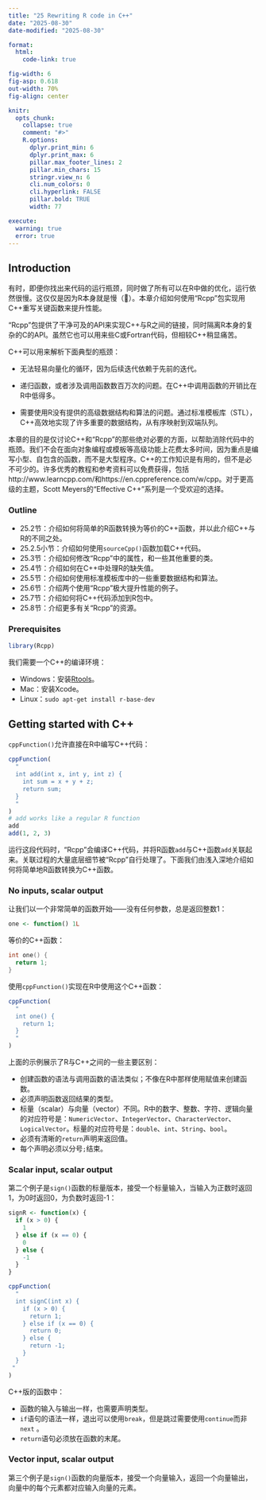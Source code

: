 ```yaml
---
title: "25 Rewriting R code in C++"
date: "2025-08-30"
date-modified: "2025-08-30"

format:
  html:
    code-link: true

fig-width: 6
fig-asp: 0.618
out-width: 70%
fig-align: center

knitr:
  opts_chunk:
    collapse: true
    comment: "#>"
    R.options:
      dplyr.print_min: 6
      dplyr.print_max: 6
      pillar.max_footer_lines: 2
      pillar.min_chars: 15
      stringr.view_n: 6
      cli.num_colors: 0
      cli.hyperlink: FALSE
      pillar.bold: TRUE
      width: 77

execute:
  warning: true
  error: true
---
```


## Introduction

有时，即便你找出来代码的运行瓶颈，同时做了所有可以在R中做的优化，运行依然很慢。这仅仅是因为R本身就是慢（🤦‍）。本章介绍如何使用“Rcpp”包实现用C++重写关键函数来提升性能。

“Rcpp”包提供了干净可及的API来实现C++与R之间的链接，同时隔离R本身的复杂的C的API。虽然它也可以用来些C或Fortran代码，但相较C++稍显痛苦。

C++可以用来解析下面典型的瓶颈：

-   无法轻易向量化的循环，因为后续迭代依赖于先前的迭代。

-   递归函数，或者涉及调用函数数百万次的问题。在C++中调用函数的开销比在R中低得多。

-   需要使用R没有提供的高级数据结构和算法的问题。通过标准模板库（STL），C++高效地实现了许多重要的数据结构，从有序映射到双端队列。

本章的目的是仅讨论C++和“Rcpp”的那些绝对必要的方面，以帮助消除代码中的瓶颈。我们不会在面向对象编程或模板等高级功能上花费太多时间，因为重点是编写小型、自包含的函数，而不是大型程序。C++的工作知识是有用的，但不是必不可少的。许多优秀的教程和参考资料可以免费获得，包括http://www.learncpp.com/和https://en.cppreference.com/w/cpp。对于更高级的主题，Scott Meyers的“Effective C++”系列是一个受欢迎的选择。

### Outline

-   25.2节：介绍如何将简单的R函数转换为等价的C++函数，并以此介绍C++与R的不同之处。
-   25.2.5小节：介绍如何使用`sourceCpp()`函数加载C++代码。
-   25.3节：介绍如何修改“Rcpp”中的属性，和一些其他重要的类。
-   25.4节：介绍如何在C++中处理R的缺失值。
-   25.5节：介绍如何使用标准模板库中的一些重要数据结构和算法。
-   25.6节：介绍两个使用“Rcpp”极大提升性能的例子。
-   25.7节：介绍如何将C++代码添加到R包中。
-   25.8节：介绍更多有关“Rcpp”的资源。

### Prerequisites

```r
library(Rcpp)
```

我们需要一个C++的编译环境：

-   Windows：安装[Rtools](http://cran.r-project.org/bin/windows/Rtools/)。
-   Mac：安装Xcode。
-   Linux：`sudo apt-get install r-base-dev`

## Getting started with C++

`cppFunction()`允许直接在R中编写C++代码：

```r
cppFunction(
  "
  int add(int x, int y, int z) {
    int sum = x + y + z;
    return sum;
  }
  "
)
# add works like a regular R function
add
add(1, 2, 3)
```

运行这段代码时，“Rcpp”会编译C++代码，并将R函数`add`与C++函数`add`关联起来。关联过程的大量底层细节被“Rcpp”自行处理了。下面我们由浅入深地介绍如何将简单地R函数转换为C++函数。

### No inputs, scalar output

让我们以一个非常简单的函数开始——没有任何参数，总是返回整数1：

```r
one <- function() 1L
```

等价的C++函数：

```c
int one() {
  return 1;
}
```

使用`cppFunction()`实现在R中使用这个C++函数：

```r
cppFunction(
  "
  int one() {
    return 1;
  }
  "
)
```

上面的示例展示了R与C++之间的一些主要区别：

-   创建函数的语法与调用函数的语法类似；不像在R中那样使用赋值来创建函数。
-   必须声明函数返回结果的类型。
-   标量（scalar）与向量（vector）不同。R中的数字、整数、字符、逻辑向量的对应符号是：`NumericVector`、`IntegerVector`、`CharacterVector`、`LogicalVector`。标量的对应符号是：`double`、`int`、`String`、`bool`。
-   必须有清晰的`return`声明来返回值。
-   每个声明必须以分号`;`结束。

### Scalar input, scalar output

第二个例子是`sign()`函数的标量版本，接受一个标量输入，当输入为正数时返回1，为0时返回0，为负数时返回-1：

```r
signR <- function(x) {
  if (x > 0) {
    1
  } else if (x == 0) {
    0
  } else {
    -1
  }
}

cppFunction(
  "
  int signC(int x) {
    if (x > 0) {
      return 1;
    } else if (x == 0) {
      return 0;
    } else {
      return -1;
    }
  }
 "
)
```

C++版的函数中：

-   函数的输入与输出一样，也需要声明类型。
-   `if`语句的语法一样，退出可以使用`break`，但是跳过需要使用`continue`而非`next` 。
-   `return`语句必须放在函数的末尾。

### Vector input, scalar output

第三个例子是`sign()`函数的向量版本，接受一个向量输入，返回一个向量输出，向量中的每个元素都对应输入向量的元素。


